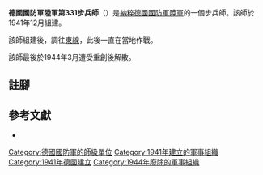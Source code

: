 {{infobox military unit
|unit_name = 德國國防軍陸軍第331步兵師
|image = 331. Infanterie-Division (Wehrmacht).svg
|image_size = 150
|dates = 1941年12月至1944年3月
|country = {{flag|Nazi Germany}}
|branch = [[納粹德國陸軍|陸軍]]
|type = [[步兵|步兵]]
|role =
|size = [[师_(军队)|師]]
|command_structure =
|garrison =
|garrison_label =
|nickname =
|motto =
|colors =
|colors_label =
|march =
|mascot =
|battles =
}}

'''德國國防軍陸軍第331步兵師'''（{{lang-de|'''331. Infanterie-Division'''}}）是[[納粹德國|納粹德國]][[德國國防軍|國防軍]][[納粹德國陸軍|陸軍]]的一個步兵師。該師於1941年12月組建{{cfn|Mitcham|y=2007}}。

該師組建後，調往[[苏德战争|東線]]，此後一直在當地作戰。

該師最後於1944年3月遭受重創後解散。

== 註腳 ==
{{reflist}}

== 參考文獻 ==
* {{Cite book|last=Mitcham|first=Samuel W.|title=German Order of Battle. Volume Two: 291st-999th Infantry Divisions, Named Infantry Divisions, and Special Divisions in WWII|publisher=Stackpole Books|year=2007|isbn=9780811734165|location=|author-link=Samuel W. Mitcham|ref={{sfnRef|Mitcham|y=2007}}}}

{{mil-stub}}
{{德國國防軍陸軍的步兵師}}
[[Category:德國國防軍的師級單位|Category:德國國防軍的師級單位]]
[[Category:1941年建立的軍事組織|Category:1941年建立的軍事組織]]
[[Category:1941年德國建立|Category:1941年德國建立]]
[[Category:1944年廢除的軍事組織|Category:1944年廢除的軍事組織]]